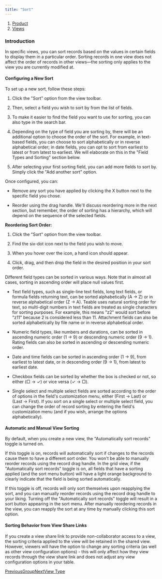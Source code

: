 ```yaml
---
title: "Sort"
---
```


1. [Product](/product)
2. [Views](/product/views)

### Introduction

In specific views, you can sort records based on the values in certain fields to display them in a particular order. Sorting records in one view does not affect the order of records in other views—the sorting only applies to the view you are currently modified at.

#### Configuring a New Sort

To set up a new sort, follow these steps:

1. Click the "Sort" option from the view toolbar.

2. Then, select a field you wish to sort by from the list of fields.

3. To make it easier to find the field you want to use for sorting, you can also type in the search bar.

4. Depending on the type of field you are sorting by, there will be an additional option to choose the order of the sort. For example, in text-based fields, you can choose to sort alphabetically or in reverse alphabetical order; in date fields, you can opt to sort from earliest to latest or from latest to earliest. We will elaborate on this in the "Field Types and Sorting" section below.

5. After selecting your first sorting field, you can add more fields to sort by. Simply click the "Add another sort" option.

Once configured, you can:

* Remove any sort you have applied by clicking the X button next to the specific field you chose.

* Reorder using the drag handle. We'll discuss reordering more in the next section, but remember, the order of sorting has a hierarchy, which will depend on the sequence of the selected fields.

**Reordering Sort Order:**

1. Click the "Sort" option from the view toolbar.

2. Find the six-dot icon next to the field you wish to move.

3. When you hover over the icon, a hand icon should appear.

4. Click, drag, and then drop the field in the desired position in your sort order.

Different field types can be sorted in various ways. Note that in almost all cases, sorting in ascending order will place null values first.

* Text field types, such as single-line text fields, long text fields, or formula fields returning text, can be sorted alphabetically (A → Z) or in reverse alphabetical order (Z → A). Teable uses natural sorting order for text, so multi-digit numbers in text fields are treated as single characters for sorting purposes. For example, this means "z2" would sort before "z11" because 2 is considered less than 11. Attachment fields can also be sorted alphabetically by file name or in reverse alphabetical order.

* Numeric field types, like numbers and durations, can be sorted in ascending numeric order (1 → 9) or descending numeric order (9 → 1). Rating fields can also be sorted in ascending or descending numeric order.

* Date and time fields can be sorted in ascending order (1 → 9), from earliest to latest date, or in descending order (9 → 1), from latest to earliest date.

* Checkbox fields can be sorted by whether the box is checked or not, so either (▢ → ✓) or vice versa (✓ → ▢).

* Single select and multiple select fields are sorted according to the order of options in the field's customization menu, either (First → Last) or (Last → First). If you sort on a single select or multiple select field, you can change the order of record sorting by entering the field's customization menu (and if you wish, arrange the options alphabetically).

#### Automatic and Manual View Sorting

By default, when you create a new view, the "Automatically sort records" toggle is turned on.

If this toggle is on, records will automatically sort if changes to the records cause them to have a different sort order. You won't be able to manually reorder records using the record drag handle. In the grid view, if the "Automatically sort records" toggle is on, all fields that have a sorting applied (and the sort menu button) will have a light orange background to clearly indicate that the field is being sorted automatically.

If this toggle is off, records will only sort themselves upon reapplying the sort, and you can manually reorder records using the record drag handle to your liking. Turning off the "Automatically sort records" toggle will result in a sort button appearing in the sort menu. After manually reordering records in the view, you can reapply the sort at any time by manually clicking this sort option.

#### Sorting Behavior from View Share Links

If you create a view share link to provide non-collaborator access to a view, the sorting criteria applied to the view will be retained in the shared view. However, viewers will have the option to change any sorting criteria (as well as other view configuration options) - this will only affect how they view records through the view share link and does not adjust any view configuration options in your table.

[PreviousGroup](/product/views/group)[NextView Type](/product/views/view-type)
